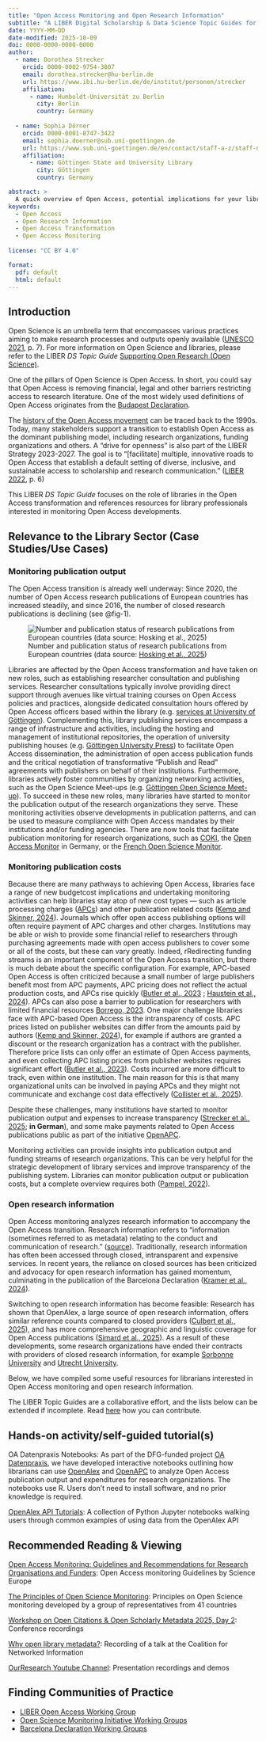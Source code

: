 ```yaml
---
title: "Open Access Monitoring and Open Research Information"
subtitle: "A LIBER Digital Scholarship & Data Science Topic Guides for Library Professionals"
date: YYYY-MM-DD
date-modified: 2025-10-09
doi: 0000-0000-0000-0000
author:
  - name: Dorothea Strecker
    orcid: 0000-0002-9754-3807
    email: dorothea.strecker@hu-berlin.de
    url: https://www.ibi.hu-berlin.de/de/institut/personen/strecker
    affiliation: 
      - name: Humboldt-Universität zu Berlin
        city: Berlin
        country: Germany
  
  - name: Sophia Dörner
    orcid: 0000-0001-8747-3422
    email: sophia.doerner@sub.uni-goettingen.de
    url: https://www.sub.uni-goettingen.de/en/contact/staff-a-z/staff-details/person/sophia-doerner/
    affiliation: 
      - name: Göttingen State and University Library
        city: Göttingen
        country: Germany

abstract: >
  A quick overview of Open Access, potential implications for your library, along with some practical advice on how to take steps to monitor the Open Access transformation at your own research organization using open research information.
keywords:
  - Open Access
  - Open Research Information
  - Open Access Transformation
  - Open Access Monitoring
  
license: "CC BY 4.0"

format:
  pdf: default   
  html: default
---
```


## Introduction

Open Science is an umbrella term that encompasses various practices aiming to make research processes and outputs openly available ([UNESCO 2021](https://doi.org/10.54677/MNMH8546), p. 7). For more information on Open Science and libraries, please refer to the LIBER *DS Topic Guide* [Supporting Open Research (Open Science)](https://libereurope.github.io/ds-topic-guides/openresearch.html).

One of the pillars of Open Science is Open Access. In short, you could say that Open Access is removing financial, legal and other barriers restricting access to research literature. One of the most widely used definitions of Open Access originates from the [Budapest Declaration](https://www.budapestopenaccessinitiative.org/read/).

The [history of the Open Access movement](https://open-access.network/en/information/open-access-primers/history-of-the-open-access-movement) can be traced back to the 1990s. Today, many stakeholders support a transition to establish Open Access as the dominant publishing model, including research organizations, funding organizations and others. A “drive for openness” is also part of the LIBER Strategy 2023-2027. The goal is to “[facilitate] multiple, innovative roads to Open Access that establish a default setting of diverse, inclusive, and sustainable access to scholarship and research communication.” ([LIBER 2022](https://libereurope.eu/wp-content/uploads/2022/01/LIBER_STRAT_A5_digital-final-1.pdf), p. 6)

This LIBER *DS Topic Guide* focuses on the role of libraries in the Open Access transformation and references resources for library professionals interested in monitoring Open Access developments.

## Relevance to the Library Sector (Case Studies/Use Cases)

### Monitoring publication output

The Open Access transition is already well underway: Since 2020, the number of Open Access research publications of European countries has increased steadily, and since 2016, the number of closed research publications is declining (see @fig-1).

![Number and publication status of research publications from European countries (data source: [Hosking et al., 2025](https://doi.org/10.5281/zenodo.17083778))](images/oa_europe.png){#fig-1}

Libraries are affected by the Open Access transformation and have taken on new roles, such as establishing researcher consultation and publishing services. Researcher consultations typically involve providing direct support through avenues like virtual training courses on Open Access policies and practices, alongside dedicated consultation hours offered by Open Access officers based within the library (e.g. [services at University of Göttingen](https://www.sub.uni-goettingen.de/en/publishing-open-access/publication-funds/#c3338)). Complementing this, library publishing services encompass a range of infrastructure and activities, including the hosting and management of institutional repositories, the operation of university publishing houses (e.g. [Göttingen University Press](https://www.sub.uni-goettingen.de/en/publishing-open-access/publishing/goettingen-university-press/)) to facilitate Open Access dissemination, the administration of open access publication funds and the critical negotiation of transformative "Publish and Read" agreements with publishers on behalf of their institutions. Furthermore, libraries actively foster communities by organizing networking activities, such as the Open Science Meet-ups (e.g. [Göttingen Open Science Meet-up](https://www.sub.uni-goettingen.de/en/publishing-open-access/open-science-open-access/)). To succeed in these new roles, many libraries have started to monitor the publication output of the research organizations they serve. These monitoring activities observe developments in publication patterns, and can be used to measure compliance with Open Access mandates by their institutions and/or funding agencies. There are now tools that facilitate publication monitoring for research organizations, such as [COKI](https://open.coki.ac/about/), the [Open Access Monitor](https://open-access-monitor.de) in Germany, or the [French Open Science Monitor](https://frenchopensciencemonitor.esr.gouv.fr).

### Monitoring publication costs

Because there are many pathways to achieving Open Access, libraries face a range of new budgetcost implications and undertaking monitoring activities can help libraries stay atop of new cost types --- such as article processing charges ([APCs](https://open-access.network/en/information/glossary#c6264)) and other publication related costs ([Kemp and Skinner, 2024](https://doi.org/10.5281/zenodo.14013060)). Journals which offer open access publishing options will often require payment of APC charges and other charges. Institutions may be able or wish to provide some financial relief to researchers through purchasing agreements made with open access publishers to cover some or all of the costs, but these can vary greatly. Indeed, rRedirecting funding streams is an important component of the Open Access transition, but there is much debate about the specific configuration. For example, APC-based Open Access is often criticized because a small number of large publishers benefit most from APC payments, APC pricing does not reflect the actual production costs, and APCs rise quickly ([Butler et al., 2023](https://doi.org/10.1162/qss_a_00272) ; [Haustein et al., 2024](https://doi.org/10.48550/arXiv.2407.16551)). APCs can also pose a barrier to publication for researchers with limited financial resources [Borrego, 2023](https://doi.org/10.1002/leap.1558). One major challenge libraries face with APC-based Open Access is the intransparency of costs. APC prices listed on publisher websites can differ from the amounts paid by authors ([Kemp and Skinner, 2024](https://doi.org/10.5281/zenodo.14013060)), for example if authors are granted a discount or the research organization has a contract with the publisher. Therefore price lists can only offer an estimate of Open Access payments, and even collecting APC listing prices from publisher websites requires significant effort ([Butler et al., 2023](https://doi.org/10.1162/qss_a_00272)). Costs incurred are more difficult to track, even within one institution. The main reason for this is that many organizational units can be involved in paying APCs and they might not communicate and exchange cost data effectively ([Collister et al., 2025](https://doi.org/10.5281/zenodo.15611424)). 

Despite these challenges, many institutions have started to monitor publication output and expenses to increase transparency ([Strecker et al., 2025](https://doi.org/10.1515/bfp-2025-0008); **in German**), and some make payments related to Open Access publications public as part of the initiative [OpenAPC](https://treemaps.openapc.net/page/about.html).

Monitoring activities can provide insights into publication output and funding streams of research organizations. This can be very helpful for the strategic development of library services and improve transparency of the publishing system. Libraries can monitor publication output or publication costs, but a complete overview requires both ([Pampel, 2022](https://doi.org/10.1629/uksg.576)).

### Open research information

Open Access monitoring analyzes research information to accompany the Open Access transition. Research information refers to “information (sometimes referred to as metadata) relating to the conduct and communication of research.” ([source](https://barcelona-declaration.org/definitions/#research-information)). Traditionally, research information has often been accessed through closed, intransparent and expensive services. In recent years, the reliance on closed sources has been criticized and advocacy for open research information has gained momentum, culminating in the publication of the Barcelona Declaration ([Kramer et al., 2024](https://doi.org/10.5281/zenodo.10958522)).

Switching to open research information has become feasible: Research has shown that OpenAlex, a large source of open research information, offers similar reference counts compared to closed providers ([Culbert et al., 2025](https://doi.org/10.1007/s11192-025-05293-3)), and has more comprehensive geographic and linguistic coverage for Open Access publications ([Simard et al., 2025](https://doi.org/10.1162/qss.a.1)). As a result of these developments, some research organizations have ended their contracts with providers of closed research information, for example [Sorbonne University](https://www.sorbonne-universite.fr/en/news/sorbonne-university-unsubscribes-web-science) and [Utrecht University](https://www.uu.nl/en/news/access-to-web-of-science-will-end-on-1-january-2026).

Below, we have compiled some useful resources for librarians interested in Open Access monitoring and open research information.

The LIBER Topic Guides are a collaborative effort, and the lists below can be extended if incomplete. Read [here](https://libereurope.github.io/ds-topic-guides/contributing.html) how you can contribute.


## Hands-on activity/self-guided tutorial(s) 

OA Datenpraxis Notebooks: As part of the DFG-funded project [OA Datenpraxis](https://oa-datenpraxis.de), we have developed interactive notebooks outlining how librarians can use [OpenAlex](https://oa-datenpraxis.de/OpenAlex.html) and [OpenAPC](https://oa-datenpraxis.de/OpenAPC.html) to analyze Open Access publication output and expenditures for research organizations. The notebooks use R. Users don't need to install software, and no prior knowledge is required.

[OpenAlex API Tutorials](https://github.com/ourresearch/openalex-api-tutorials): A collection of Python Jupyter notebooks walking users through common examples of using data from the OpenAlex API


## Recommended Reading & Viewing

[Open Access Monitoring: Guidelines and Recommendations for Research Organisations and Funders](https://doi.org/10.5281/zenodo.4905554): Open Access monitoring Guidelines by Science Europe

[The Principles of Open Science Monitoring](https://doi.org/10.5281/zenodo.15807481): Principles on Open Science monitoring developed by a group of representatives from 41 countries

[Workshop on Open Citations & Open Scholarly Metadata 2025, Day 2](https://www.youtube.com/watch?v=5_6F1453HGY&list=PLJfoW7ub2AkxzLLaXcpJOt5ccSdG24WH2): Conference recordings

[Why open library metadata?](https://www.cni.org/topics/information-access-retrieval/why-open-library-metadata): Recording of a talk at the Coalition for Networked Information

[OurResearch Youtube Channel](https://www.youtube.com/@OurResearch/videos): Presentation recordings and demos


## Finding Communities of Practice

- [LIBER Open Access Working Group](https://libereurope.eu/working-group/open-access-working-group/)
- [Open Science Monitoring Initiative Working Groups](https://open-science-monitoring.org/working-groups/)
- [Barcelona Declaration Working Groups](https://barcelona-declaration.org/working_groups/)
